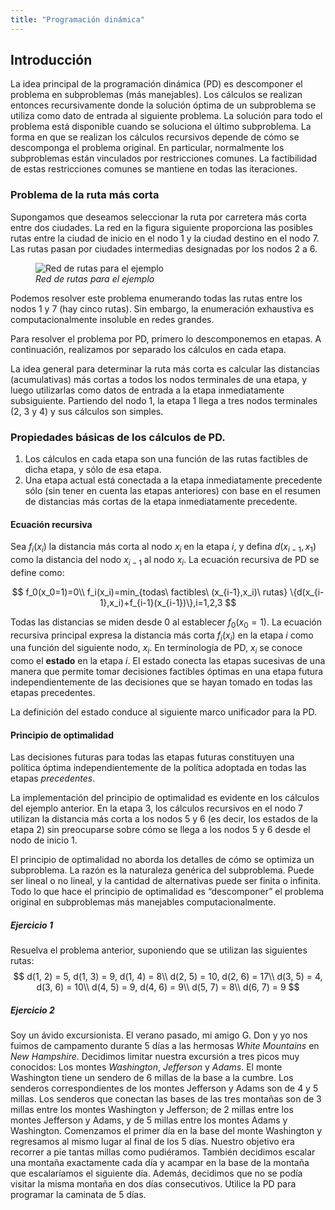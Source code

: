 ```yaml
---
title: "Programación dinámica"
---
```


## Introducción

La idea principal de la programación dinámica (PD) es descomponer el problema en subproblemas (más manejables). Los cálculos se realizan entonces recursivamente donde la solución óptima de un subproblema se utiliza como dato de entrada al siguiente problema. La solución para todo el problema está disponible cuando se soluciona el último subproblema. La forma en que se realizan los cálculos recursivos depende de cómo se descomponga el problema original. En particular, normalmente los subproblemas están vinculados por restricciones comunes. La factibilidad de estas restricciones comunes se mantiene en todas las iteraciones.

### Problema de la ruta más corta

Supongamos que deseamos seleccionar la ruta por carretera más corta entre dos ciudades. La red en la figura siguiente proporciona las posibles rutas entre la ciudad de inicio en el nodo 1 y la ciudad destino en el nodo 7. Las rutas pasan por ciudades intermedias designadas por los nodos 2 a 6.

![_Red de rutas para el ejemplo_](images/018-PD.png)

Podemos resolver este problema enumerando todas las rutas entre los nodos 1 y 7 (hay cinco rutas). Sin embargo, la enumeración exhaustiva es computacionalmente insoluble en redes grandes.

Para resolver el problema por PD, primero lo descomponemos en etapas. A continuación, realizamos por separado los cálculos en cada etapa.

La idea general para determinar la ruta más corta es calcular las distancias (acumulativas) más cortas a todos los nodos terminales de una etapa, y luego utilizarlas como datos de entrada a la etapa inmediatamente subsiguiente. Partiendo del nodo 1, la etapa 1 llega a tres nodos terminales (2, 3 y 4) y sus cálculos son simples.

### Propiedades básicas de los cálculos de PD.

1. Los cálculos en cada etapa son una función de las rutas factibles de dicha etapa, y sólo de esa etapa.
2. Una etapa actual está conectada a la etapa inmediatamente precedente sólo (sin tener
en cuenta las etapas anteriores) con base en el resumen de distancias más cortas de la
etapa inmediatamente precedente.

#### Ecuación recursiva

Sea $f_i(x_i)$ la distancia más corta al nodo $x_i$ en la etapa $i$, y defina $d(x_{i-1},x_1)$ como la distancia del nodo $x_{i-1}$ al nodo $x_i$. La ecuación recursiva de PD se define como:

$$
f_0(x_0=1)=0\\
f_i(x_i)=min_{todas\ factibles\ (x_{i-1},x_i)\ rutas} \{d(x_{i-1},x_i)+f_{i-1}(x_{i-1})\},i=1,2,3
$$

Todas las distancias se miden desde 0 al establecer $f_0(x_0=1)$. La ecuación recursiva principal expresa la distancia más corta $f_i(x_i)$ en la etapa $i$ como una función del siguiente nodo, $x_i$. En terminología de PD, $x_i$ se conoce como el __estado__ en la etapa $i$. El estado conecta las etapas sucesivas de una manera que permite tomar decisiones factibles óptimas en una etapa futura independientemente de las decisiones que se hayan tomado en todas las etapas precedentes.

La definición del estado conduce al siguiente marco unificador para la PD.

#### Principio de optimalidad

Las decisiones futuras para todas las etapas futuras constituyen una política óptima independientemente de la política adoptada en todas las etapas _precedentes_.

La implementación del principio de optimalidad es evidente en los cálculos del ejemplo anterior. En la etapa 3, los cálculos recursivos en el nodo 7 utilizan la distancia más corta a los nodos 5 y 6 (es decir, los estados de la etapa 2) sin preocuparse sobre cómo se llega a los nodos 5 y 6 desde el nodo de inicio 1.

El principio de optimalidad no aborda los detalles de cómo se optimiza un subproblema. La razón es la naturaleza genérica del subproblema. Puede ser lineal o no lineal, y la cantidad de alternativas puede ser finita o infinita. Todo lo que hace el principio de optimalidad es “descomponer” el problema original en subproblemas más manejables computacionalmente.

##### Ejercicio 1

Resuelva el problema anterior, suponiendo que se utilizan las siguientes rutas:
$$
d(1, 2) = 5, d(1, 3) = 9, d(1, 4) = 8\\
d(2, 5) = 10, d(2, 6) = 17\\
d(3, 5) = 4, d(3, 6) = 10\\
d(4, 5) = 9, d(4, 6) = 9\\
d(5, 7) = 8\\
d(6, 7) = 9
$$

##### Ejercicio 2

Soy un ávido excursionista. El verano pasado, mi amigo G. Don y yo nos fuimos de campamento durante 5 días a las hermosas _White Mountains_ en _New Hampshire_. Decidimos limitar nuestra excursión a tres picos muy conocidos: Los montes _Washington_, _Jefferson_ y _Adams_. El monte Washington tiene un sendero de 6 millas de la base a la cumbre. Los senderos correspondientes de los montes Jefferson y Adams son de 4 y 5 millas. Los senderos que conectan las bases de las tres montañas son de 3 millas entre los montes Washington y Jefferson; de 2 millas entre los montes Jefferson y Adams, y de 5 millas entre los montes Adams y Washington. Comenzamos el primer día en la base del monte Washington y regresamos al mismo lugar al final de los 5 días. Nuestro objetivo era recorrer a pie tantas millas como pudiéramos. También decidimos escalar una montaña exactamente cada día y acampar en la base de la montaña que escalaríamos el siguiente día. Además, decidimos que no se podía visitar la misma montaña en dos días consecutivos. Utilice la PD para programar la caminata de 5 días.
